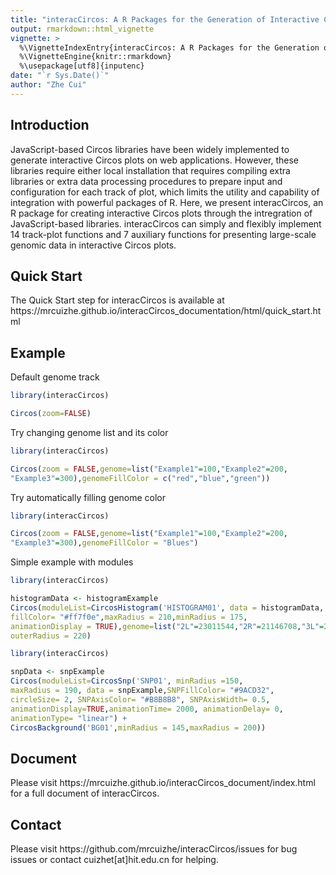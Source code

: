 ```yaml
---
title: "interacCircos: A R Packages for the Generation of Interactive Circos Plots"
output: rmarkdown::html_vignette
vignette: >
  %\VignetteIndexEntry{interacCircos: A R Packages for the Generation of Interactive Circos Plots}
  %\VignetteEngine{knitr::rmarkdown}
  %\usepackage[utf8]{inputenc}
date: "`r Sys.Date()`"
author: "Zhe Cui"
---
```


## Introduction

JavaScript-based Circos libraries have been widely implemented to generate interactive Circos plots on web applications. However, these libraries require either local installation that requires compiling extra libraries or extra data processing procedures to prepare input and configuration for each track of plot, which limits the utility and capability of integration with powerful packages of R. Here, we present interacCircos, an R package for creating interactive Circos plots through the intregration of JavaScript-based libraries. interacCircos can simply and flexibly implement 14 track-plot functions and 7 auxiliary functions for presenting large-scale genomic data in interactive Circos plots. 

## Quick Start

The Quick Start step for interacCircos is available at https://mrcuizhe.github.io/interacCircos_documentation/html/quick_start.html

## Example

Default genome track

```r
library(interacCircos)

Circos(zoom=FALSE)
```

Try changing genome list and its color

```r
library(interacCircos)

Circos(zoom = FALSE,genome=list("Example1"=100,"Example2"=200,
"Example3"=300),genomeFillColor = c("red","blue","green"))
```

Try automatically filling genome color

```r
library(interacCircos)

Circos(zoom = FALSE,genome=list("Example1"=100,"Example2"=200,
"Example3"=300),genomeFillColor = "Blues")

```

Simple example with modules

```r
library(interacCircos)

histogramData <- histogramExample
Circos(moduleList=CircosHistogram('HISTOGRAM01', data = histogramData,
fillColor= "#ff7f0e",maxRadius = 210,minRadius = 175,
animationDisplay = TRUE),genome=list("2L"=23011544,"2R"=21146708,"3L"=24543557,"3R"= 27905053,"X"=22422827,"4"=1351857),
outerRadius = 220)
```

```r
library(interacCircos)

snpData <- snpExample
Circos(moduleList=CircosSnp('SNP01', minRadius =150, 
maxRadius = 190, data = snpExample,SNPFillColor= "#9ACD32", 
circleSize= 2, SNPAxisColor= "#B8B8B8", SNPAxisWidth= 0.5, 
animationDisplay=TRUE,animationTime= 2000, animationDelay= 0, 
animationType= "linear") + 
CircosBackground('BG01',minRadius = 145,maxRadius = 200))

```

## Document

Please visit https://mrcuizhe.github.io/interacCircos_document/index.html for a full document of interacCircos.

## Contact

Please visit https://github.com/mrcuizhe/interacCircos/issues for bug issues or contact cuizhet[at]hit.edu.cn for helping.
